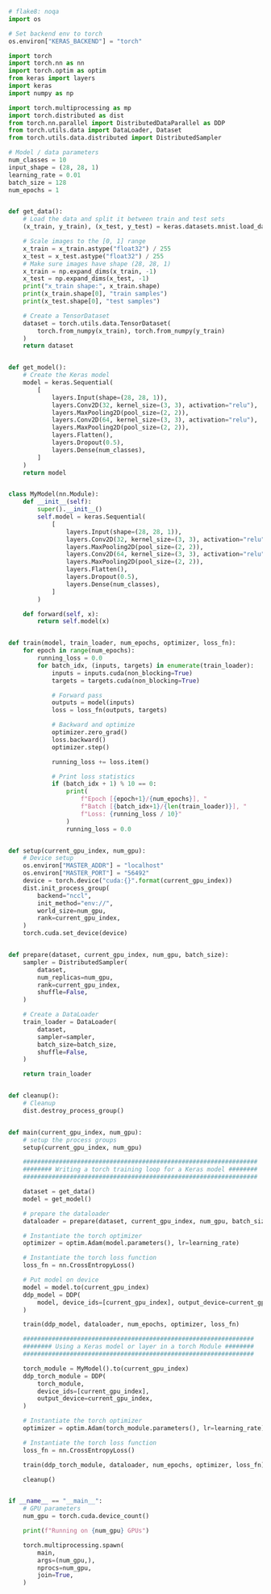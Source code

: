 ```python
# flake8: noqa
import os

# Set backend env to torch
os.environ["KERAS_BACKEND"] = "torch"

import torch
import torch.nn as nn
import torch.optim as optim
from keras import layers
import keras
import numpy as np

import torch.multiprocessing as mp
import torch.distributed as dist
from torch.nn.parallel import DistributedDataParallel as DDP
from torch.utils.data import DataLoader, Dataset
from torch.utils.data.distributed import DistributedSampler

# Model / data parameters
num_classes = 10
input_shape = (28, 28, 1)
learning_rate = 0.01
batch_size = 128
num_epochs = 1


def get_data():
    # Load the data and split it between train and test sets
    (x_train, y_train), (x_test, y_test) = keras.datasets.mnist.load_data()

    # Scale images to the [0, 1] range
    x_train = x_train.astype("float32") / 255
    x_test = x_test.astype("float32") / 255
    # Make sure images have shape (28, 28, 1)
    x_train = np.expand_dims(x_train, -1)
    x_test = np.expand_dims(x_test, -1)
    print("x_train shape:", x_train.shape)
    print(x_train.shape[0], "train samples")
    print(x_test.shape[0], "test samples")

    # Create a TensorDataset
    dataset = torch.utils.data.TensorDataset(
        torch.from_numpy(x_train), torch.from_numpy(y_train)
    )
    return dataset


def get_model():
    # Create the Keras model
    model = keras.Sequential(
        [
            layers.Input(shape=(28, 28, 1)),
            layers.Conv2D(32, kernel_size=(3, 3), activation="relu"),
            layers.MaxPooling2D(pool_size=(2, 2)),
            layers.Conv2D(64, kernel_size=(3, 3), activation="relu"),
            layers.MaxPooling2D(pool_size=(2, 2)),
            layers.Flatten(),
            layers.Dropout(0.5),
            layers.Dense(num_classes),
        ]
    )
    return model


class MyModel(nn.Module):
    def __init__(self):
        super().__init__()
        self.model = keras.Sequential(
            [
                layers.Input(shape=(28, 28, 1)),
                layers.Conv2D(32, kernel_size=(3, 3), activation="relu"),
                layers.MaxPooling2D(pool_size=(2, 2)),
                layers.Conv2D(64, kernel_size=(3, 3), activation="relu"),
                layers.MaxPooling2D(pool_size=(2, 2)),
                layers.Flatten(),
                layers.Dropout(0.5),
                layers.Dense(num_classes),
            ]
        )

    def forward(self, x):
        return self.model(x)


def train(model, train_loader, num_epochs, optimizer, loss_fn):
    for epoch in range(num_epochs):
        running_loss = 0.0
        for batch_idx, (inputs, targets) in enumerate(train_loader):
            inputs = inputs.cuda(non_blocking=True)
            targets = targets.cuda(non_blocking=True)

            # Forward pass
            outputs = model(inputs)
            loss = loss_fn(outputs, targets)

            # Backward and optimize
            optimizer.zero_grad()
            loss.backward()
            optimizer.step()

            running_loss += loss.item()

            # Print loss statistics
            if (batch_idx + 1) % 10 == 0:
                print(
                    f"Epoch [{epoch+1}/{num_epochs}], "
                    f"Batch [{batch_idx+1}/{len(train_loader)}], "
                    f"Loss: {running_loss / 10}"
                )
                running_loss = 0.0


def setup(current_gpu_index, num_gpu):
    # Device setup
    os.environ["MASTER_ADDR"] = "localhost"
    os.environ["MASTER_PORT"] = "56492"
    device = torch.device("cuda:{}".format(current_gpu_index))
    dist.init_process_group(
        backend="nccl",
        init_method="env://",
        world_size=num_gpu,
        rank=current_gpu_index,
    )
    torch.cuda.set_device(device)


def prepare(dataset, current_gpu_index, num_gpu, batch_size):
    sampler = DistributedSampler(
        dataset,
        num_replicas=num_gpu,
        rank=current_gpu_index,
        shuffle=False,
    )

    # Create a DataLoader
    train_loader = DataLoader(
        dataset,
        sampler=sampler,
        batch_size=batch_size,
        shuffle=False,
    )

    return train_loader


def cleanup():
    # Cleanup
    dist.destroy_process_group()


def main(current_gpu_index, num_gpu):
    # setup the process groups
    setup(current_gpu_index, num_gpu)

    #################################################################
    ######## Writing a torch training loop for a Keras model ########
    #################################################################

    dataset = get_data()
    model = get_model()

    # prepare the dataloader
    dataloader = prepare(dataset, current_gpu_index, num_gpu, batch_size)

    # Instantiate the torch optimizer
    optimizer = optim.Adam(model.parameters(), lr=learning_rate)

    # Instantiate the torch loss function
    loss_fn = nn.CrossEntropyLoss()

    # Put model on device
    model = model.to(current_gpu_index)
    ddp_model = DDP(
        model, device_ids=[current_gpu_index], output_device=current_gpu_index
    )

    train(ddp_model, dataloader, num_epochs, optimizer, loss_fn)

    ################################################################
    ######## Using a Keras model or layer in a torch Module ########
    ################################################################

    torch_module = MyModel().to(current_gpu_index)
    ddp_torch_module = DDP(
        torch_module,
        device_ids=[current_gpu_index],
        output_device=current_gpu_index,
    )

    # Instantiate the torch optimizer
    optimizer = optim.Adam(torch_module.parameters(), lr=learning_rate)

    # Instantiate the torch loss function
    loss_fn = nn.CrossEntropyLoss()

    train(ddp_torch_module, dataloader, num_epochs, optimizer, loss_fn)

    cleanup()


if __name__ == "__main__":
    # GPU parameters
    num_gpu = torch.cuda.device_count()

    print(f"Running on {num_gpu} GPUs")

    torch.multiprocessing.spawn(
        main,
        args=(num_gpu,),
        nprocs=num_gpu,
        join=True,
    )
```
